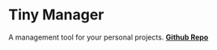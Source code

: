 
<Meta title="TinyManager/Tiny Manager" />

# Tiny Manager

A management tool for your personal projects.
[**Github Repo**](https://github.com/nishantpainter/tiny-manager)
